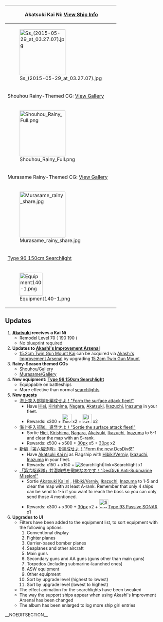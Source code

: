 {| class="wikitable" align="center"
|-
! colspan="4" | Akatsuki Kai Ni: [[Akatsuki#Second Upgrade|View Ship Info]]
|-
|[[File:Ss_(2015-05-29_at_03.27.07).jpg|150px]]
|[[File:DD_Akatsuki_Kai_Ni_437_Full.png|100px]]
|[[File:DD_Akatsuki_Kai_Ni_437_Full_Damaged.png|80px]]
|[[File:XzuvxI2h.png|70px]]<br /><br />[[File:9i8fW3EV.png|70px]]
|-
! colspan="4" |Shouhou Rainy-Themed CG: [[Shouhou/Gallery|View Gallery]]
|-
|[[File:Shouhou Rainy Full.png|150px]]
|[[File:Shouhou Rainy Full.png|70px]]
|[[File:Shouhou Rainy Full Damaged.png|100px]]
|[[File:JOVN6FL9.png|70px]]
|-
! colspan="4" |Murasame Rainy-Themed CG: [[Murasame/Gallery|View Gallery]]
|-
|[[File:Murasame_rainy_share.jpg|150px]]
|[[File:Murasame Kai Rainy Full.png|100px]]
|[[File:Murasame Kai Rainy Full Damaged.png|150px]]
|
|-
! colspan="4" |[[Type 96 150cm Searchlight]]
|-
|[[File:Equipment140-1.png|75px]]
|[[File:Equipment140-3.png|75px]]
|[[File:Equipment140-2.png|75px]]
|[[File:Equipment140-4.png|75px]]
|}

==Updates==
# '''[[Akatsuki]] receives a Kai Ni'''
#* Remodel Level 70 ({{Ammo}} 190 {{Steel}} 190 )
#* No blueprint required
# '''Updates to [[Akashi's Improvement Arsenal]]'''
#* [[15.2cm Twin Gun Mount Kai]] can be acquired via [[Akashi's Improvement Arsenal]] by upgrading [[15.2cm Twin Gun Mount]]
# '''Rainy-Season themed CGs'''
#*[[Shouhou/Gallery]]
#*[[Murasame/Gallery]]
# '''New equipment: [[Type 96 150cm Searchlight]]'''
#* Equippable on battleships
#* More effective than normal [[searchlight]]s
# '''New [[quests]]'''
#* [[Quests#A52|海上突入部隊を編成せよ！"Form the surface attack fleet!"]]
#** Have [[Hiei]], [[Kirishima]], [[Nagara]], [[Akatsuki]], [[Ikazuchi]], [[Inazuma]] in your fleet.
#**Rewards: {{ammo}}x300 + [[File:Development material.png|30px]] x2 + [[File:Instant repair 2.png|30px]] x2
#* [[Quests#B46|海上突入部隊、進発せよ！"Sortie the surface attack fleet!"]]
#** Sortie [[Hiei]], [[Kirishima]], [[Nagara]], [[Akatsuki]], [[Ikazuchi]], [[Inazuma]] to 5-1 and clear the map with an S-rank.
#**Rewards: {{fuel}}x500 + {{steel}}x500 + [[file:Development material.png|30px]] x5 + [[file:Improvement Materials.png|30px]] x2
#* [[Quests#A53|新編「第六駆逐隊」を編成せよ！"Form the new DesDiv6!"]]
#**Have [[Akatsuki|Akatsuki Kai ni]] as Flagship with [[Hibiki|Hibiki/Verniy]], [[Ikazuchi]], [[Inazuma]] in your fleet.
#**Rewards: {{fuel}}x150 + {{ammo}}x150 + [[File:Searchlight.png|Searchlight|link=Searchlight]] x1
#* [[Quests#B45|「第六駆逐隊」対潜哨戒を徹底なのです！"DesDiv6 Anti-Submarine Mission!"]]
#**Sortie [[Akatsuki|Akatsuki Kai ni]] , [[Hibiki|Hibiki/Verniy]], [[Ikazuchi]], [[Inazuma]] to 1-5 and clear the map with at least A-rank. Remember that only 4 ships can be send to 1-5 if you want to reach the boss so you can only send those 4 mentioned.
#**Rewards: {{fuel}}x300  + {{ammo}}x300 + [[file:Improvement Materials.png|30px]] x2 + [[File:Sonar.png|30px]][[Type 93 Passive SONAR]] x1
#'''Upgrades to UI'''
#*Filters have been added to the equipment list, to sort equipment with the following options:
#*#Conventional display
#*#Fighter planes
#*#Carrier-based bomber planes
#*#Seaplanes and other aircraft
#*#Main guns
#*#Secondary guns and AA guns (guns other than main guns)
#*#Torpedos (including submarine-launched ones)
#*#ASW equipment
#*#Other equipment
#*#Sort by upgrade level (highest to lowest)
#*#Sort by upgrade level (lowest to highest)
#*The effect animation for the searchlights have been tweaked
#*The way the support ships appear when using Akashi's Improvment Arsenal has been changed
#*The album has been enlarged to log more ship girl entries
__NOEDITSECTION__